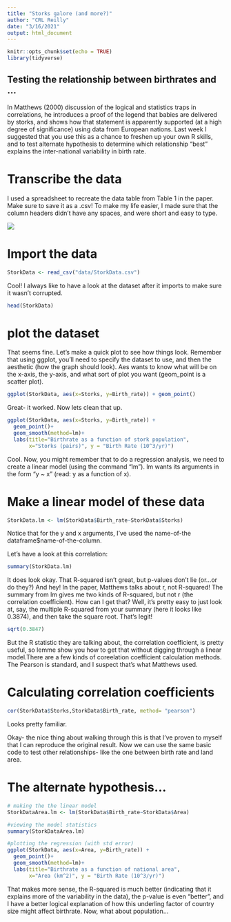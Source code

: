 ```yaml
---
title: "Storks galore (and more?)"
author: "CRL Reilly"
date: "3/16/2021"
output: html_document
---
```


```r
knitr::opts_chunk$set(echo = TRUE)
library(tidyverse)
```

## Testing the relationship between birthrates and ...

In Matthews (2000) discussion of the logical and statistics traps in correlations, he introduces a proof of the legend that babies are delivered by storks, and shows how that statement is apparently supported (at a high degree of significance) using data from European nations. 
Last week I suggested that you use this as a chance to freshen up your own R skills, and to test alternate hypothesis to determine which relationship "best" explains the inter-national variability in birth rate. 

# Transcribe the data
I used a spreadsheet to recreate the data table from Table 1 in the paper. Make sure to save it as a .csv! To make my life easier, I made sure that the column headers didn't have any spaces, and were short and easy to type. 

![](./figures/StorkSpreadsheet.png) 

# Import the data
```r
StorkData <- read_csv("data/StorkData.csv")
```

Cool! I always like to have a look at the dataset after it imports to make sure it wasn't corrupted. 

```r
head(StorkData)
```

# plot the dataset
That seems fine. Let's make a quick plot to see how things look.
Remember that using ggplot, you'll need to specify the dataset to use, and then the aesthetic (how the graph should look). Aes wants to know what will be on the x-axis, the y-axis, and what sort of plot you want (geom_point is a scatter plot). 
```r
ggplot(StorkData, aes(x=Storks, y=Birth_rate)) + geom_point()
```

Great- it worked. Now lets clean that up.
```r
ggplot(StorkData, aes(x=Storks, y=Birth_rate)) + 
  geom_point()+
  geom_smooth(method=lm)+
  labs(title="Birthrate as a function of stork population",
       x="Storks (pairs)", y = "Birth Rate (10^3/yr)")
```

Cool. Now, you might remember that to do a regression analysis, we need to create a linear model (using the command "lm"). lm wants its arguments in the form "y ~ x" (read: y as a function of x). 

# Make a linear model of these data
```r
StorkData.lm <- lm(StorkData$Birth_rate~StorkData$Storks)
```

Notice that for the y and x arguments, I've used the name-of-the dataframe$name-of-the-column. 

Let's have a look at this correlation:
```r
summary(StorkData.lm)
```

It does look okay. That R-squared isn't great, but p-values don't lie (or...or do they?) And hey! In the paper, Matthews talks about r, not R-squared! The summary from lm gives me two kinds of R-squared, but not r (the correlation coefficient). How can I get that? Well, it's pretty easy to just look at, say, the multiple R-squared from your summary (here it looks like 0.3874), and then take the square root. That's legit!

```r
sqrt(0.3847)
```

But the R statistic they are talking about, the correlation coefficient, is pretty useful, so lemme show you how to get that without digging through a linear model.There are a few kinds of coreelation coefficient calculation methods. The Pearson is standard, and I suspect that's what Matthews used. 

# Calculating correlation coefficients
```r
cor(StorkData$Storks,StorkData$Birth_rate, method= "pearson")
```

Looks pretty familiar.

Okay- the nice thing about walking through this is that I've proven to myself that I can reproduce the original result. Now we can use the same basic code to test other relationships- like the one between birth rate and land area. 

# The alternate hypothesis...
```r

# making the the linear model
StorkDataArea.lm <- lm(StorkData$Birth_rate~StorkData$Area)

#viewing the model statistics
summary(StorkDataArea.lm)

#plotting the regression (with std error)
ggplot(StorkData, aes(x=Area, y=Birth_rate)) + 
  geom_point()+
  geom_smooth(method=lm)+
  labs(title="Birthrate as a function of national area",
       x="Area (km^2)", y = "Birth Rate (10^3/yr)")
```

That makes more sense, the R-squared is much better (indicating that it explains more of the variability in the data), the p-value is even "better", and I have a better logical explanation of how this underling factor of country size might affect birthrate. Now, what about population...